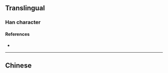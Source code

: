 {{also|瀨|瀬}}
{{character info}}
==Translingual==
{{Han simplified forms|瀨|瀬|濑}}

===Han character===
{{Han char|rn=85|rad=水|as=13|sn=16|four=|canj=EDLO|ids=⿰氵赖}}

====References====
* {{Han ref|kx=0655.201|hdz=31754.030|uh=6FD1|ud=28625}}

----

==Chinese==
{{zh-see|瀨}}